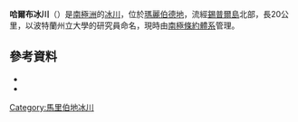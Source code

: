 {{coord|73|47|S|125|55|W|source:GNIS|display=title}}

'''哈爾布冰川'''（{{lang-en|Hulbe Glacier}}）是[[南極洲|南極洲]]的[[冰川|冰川]]，位於[[瑪麗伯德地|瑪麗伯德地]]，流經[[錫普爾島|錫普爾島]]北部，長20公里，以波特蘭州立大學的研究員命名，現時由[[南極條約體系|南極條約體系]]管理。

==參考資料==
*{{cite gnis | type = antarid | id = 18348| name = Hulbe Glacier | accessdate = 2012-07-02}}
*{{usgs-gazetteer|id=18348}}

{{DEFAULTSORT:Hulbe Glacier}}
[[Category:馬里伯地冰川|Category:馬里伯地冰川]]


{{MarieByrdLand-geo-stub}}